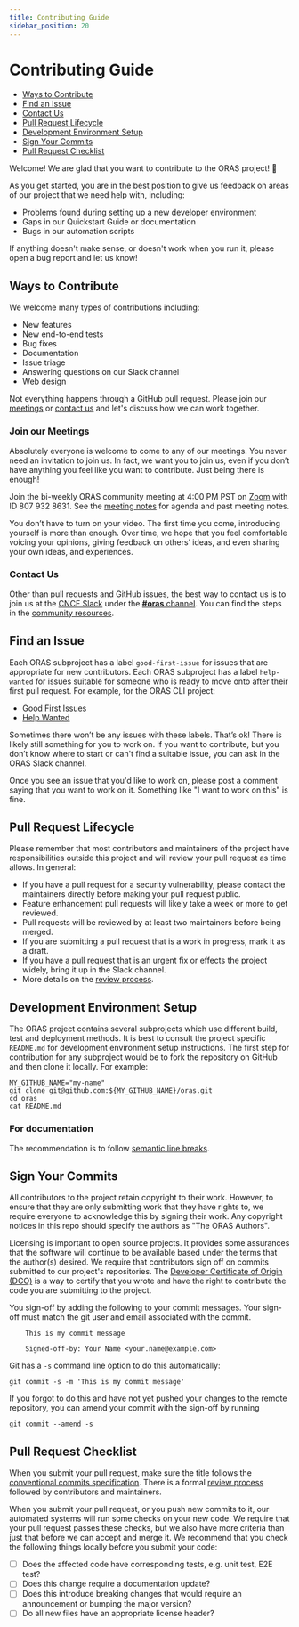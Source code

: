 ```yaml
---
title: Contributing Guide
sidebar_position: 20
---
```


# Contributing Guide

* [Ways to Contribute](#ways-to-contribute)
* [Find an Issue](#find-an-issue)
* [Contact Us](#contact-us)
* [Pull Request Lifecycle](#pull-request-lifecycle)
* [Development Environment Setup](#development-environment-setup)
* [Sign Your Commits](#sign-your-commits)
* [Pull Request Checklist](#pull-request-checklist)

Welcome! We are glad that you want to contribute to the ORAS project! 💖

As you get started, you are in the best position to give us feedback on areas of
our project that we need help with, including:

* Problems found during setting up a new developer environment
* Gaps in our Quickstart Guide or documentation
* Bugs in our automation scripts

If anything doesn't make sense, or doesn't work when you run it, please open a
bug report and let us know!

## Ways to Contribute

We welcome many types of contributions including:

* New features
* New end-to-end tests
* Bug fixes
* Documentation
* Issue triage
* Answering questions on our Slack channel
* Web design

Not everything happens through a GitHub pull request. Please join our
[meetings](#join-our-meetings) or [contact us](#contact-us) and let's discuss
how we can work together.

### Join our Meetings

Absolutely everyone is welcome to come to any of our meetings. You never need an
invitation to join us. In fact, we want you to join us, even if you don’t have
anything you feel like you want to contribute. Just being there is enough!

Join the bi-weekly ORAS community meeting at 4:00 PM PST on [Zoom][zoom] with ID
807 932 8631. See the [meeting notes][meeting-notes] for agenda and past
meeting notes.

You don’t have to turn on your video. The first time you come, introducing
yourself is more than enough. Over time, we hope that you feel comfortable
voicing your opinions, giving feedback on others’ ideas, and even sharing your
own ideas, and experiences.

### Contact Us

Other than pull requests and GitHub issues, the best way to contact us is to
join us at the [CNCF Slack][cncf-slack] under the [**#oras** channel][slack].
You can find the steps in the [community
resources](/docs/community/community_resources#joining-the-slack-channel).

## Find an Issue

Each ORAS subproject has a label `good-first-issue` for issues that are
appropriate for new contributors. Each ORAS subproject has a label `help-wanted`
for issues suitable for someone who is ready to move onto after their first pull
request. For example, for the ORAS CLI project:

* [Good First Issues][good-first-issue]
* [Help Wanted][help-wanted-label]

Sometimes there won’t be any issues with these labels. That’s ok! There is
likely still something for you to work on. If you want to contribute, but you
don’t know where to start or can't find a suitable issue, you can ask in the
ORAS Slack channel.

Once you see an issue that you'd like to work on, please post a comment saying
that you want to work on it. Something like "I want to work on this" is fine.

## Pull Request Lifecycle

Please remember that most contributors and maintainers of the project have
responsibilities outside this project and will review your pull request as time
allows. In general:

* If you have a pull request for a security vulnerability, please contact the
  maintainers directly before making your pull request public.
* Feature enhancement pull requests will likely take a week or more to get
  reviewed.
* Pull requests will be reviewed by at least two maintainers before being
  merged.
* If you are submitting a pull request that is a work in progress, mark it as a
  draft.
* If you have a pull request that is an urgent fix or effects the project
  widely, bring it up in the Slack channel.
* More details on the [review process][review-process].

## Development Environment Setup

The ORAS project contains several subprojects which use different build, test
and deployment methods. It is best to consult the project specific `README.md`
for development environment setup instructions. The first step for contribution
for any subproject would be to fork the repository on GitHub and then clone it
locally. For example:

```console
MY_GITHUB_NAME="my-name"
git clone git@github.com:${MY_GITHUB_NAME}/oras.git
cd oras
cat README.md
```

### For documentation

The recommendation is to follow [semantic line breaks][sembr].

## Sign Your Commits

All contributors to the project retain copyright to their work. However, to
ensure that they are only submitting work that they have rights to, we require
everyone to acknowledge this by signing their work. Any copyright notices in
this repo should specify the authors as "The ORAS Authors".

Licensing is important to open source projects. It provides some assurances that
the software will continue to be available based under the terms that the
author(s) desired. We require that contributors sign off on commits submitted to
our project's repositories. The [Developer Certificate of Origin (DCO)][dco] is
a way to certify that you wrote and have the right to contribute the code you
are submitting to the project.

You sign-off by adding the following to your commit messages. Your sign-off must
match the git user and email associated with the commit.

```console
    This is my commit message

    Signed-off-by: Your Name <your.name@example.com>
```

Git has a `-s` command line option to do this automatically:

    git commit -s -m 'This is my commit message'

If you forgot to do this and have not yet pushed your changes to the remote
repository, you can amend your commit with the sign-off by running

    git commit --amend -s

## Pull Request Checklist

When you submit your pull request, make sure the title follows the [conventional
commits specification][conventional-commits]. There is a formal [review
process][review-process] followed by contributors and maintainers.

When you submit your pull request, or you push new commits to it, our automated
systems will run some checks on your new code. We require that your pull request
passes these checks, but we also have more criteria than just that before we can
accept and merge it. We recommend that you check the following things locally
before you submit your code:

* [ ]  Does the affected code have corresponding tests, e.g. unit test, E2E
  test?
* [ ]  Does this change require a documentation update?
* [ ]  Does this introduce breaking changes that would require an announcement
  or bumping the major version?
* [ ]  Do all new files have an appropriate license header?

[zoom]: https://zoom.us/j/8079328631?pwd=UzN0NUlmbmcvTTN5L0o5VUQ2YndyQT09
[cncf-slack]: https://cloud-native.slack.com
[slack]: https://app.slack.com/client/T08PSQ7BQ/CJ1KHJM5Z
[good-first-issue]: https://github.com/oras-project/oras/labels/good%20first%20issue
[help-wanted-label]: https://github.com/oras-project/oras/labels/help%20wanted
[sembr]: https://sembr.org/
[conventional-commits]: https://www.conventionalcommits.org/
[review-process]: https://github.com/oras-project/community/blob/main/REVIEWING.md
[dco]: https://probot.github.io/apps/dco/
[meeting-notes]: https://hackmd.io/P-O6n222TcSMoJgHmTTduw?view
